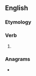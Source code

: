 ==English==

===Etymology===
{{suffix|en|rage|eth|nocat=1}}

===Verb===
{{head|en|verb form}}

# {{en-archaic third-person singular of|rage}}

===Anagrams===
* {{anagrams|en|a=aeghrt|Gareth|gather}}